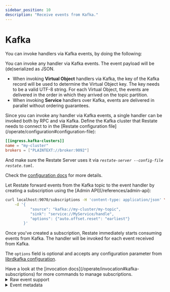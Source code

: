 ```yaml
---
sidebar_position: 10
description: "Receive events from Kafka."
---
```



# Kafka
You can invoke handlers via Kafka events, by doing the following:

<SubtleStep stepLabel="1" title="Develop an event handler">

You can invoke any handler via Kafka events.
The event payload will be (de)serialized as JSON.

- When invoking **Virtual Object** handlers via Kafka, the key of the Kafka record will be used to determine the Virtual Object key.
The key needs to be a valid UTF-8 string.
For each Virtual Object, the events are delivered in the order in which they arrived on the topic partition.
- When invoking **Service** handlers over Kafka, events are delivered in parallel without ordering guarantees.

<Admonition type="tip" title="Combining RPC and Kafka within a service/handler">
    Since you can invoke any handler via Kafka events, a single handler can be invoked both by RPC and via Kafka.
</Admonition>

</SubtleStep>

<SubtleStep stepLabel="2" title="Configure Restate to connect to a Kafka cluster">
Define the Kafka cluster that Restate needs to connect to in the [Restate configuration file](/operate/configuration#configuration-file):

```toml restate.toml
[[ingress.kafka-clusters]]
name = "my-cluster"
brokers = ["PLAINTEXT://broker:9092"]
```

And make sure the Restate Server uses it via _`restate-server --config-file restate.toml`_.

Check the [configuration docs](/operate/configuration) for more details.
</SubtleStep>

<SubtleStep stepLabel="3" title="Subscribe the event handler to the Kafka topic">
Let Restate forward events from the Kafka topic to the event handler by creating a subscription using the [Admin API](/references/admin-api):

```bash
curl localhost:9070/subscriptions -H 'content-type: application/json' \
    -d '{
           "source": "kafka://my-cluster/my-topic",
           "sink": "service://MyService/handle",
           "options": {"auto.offset.reset": "earliest"}
        }'
```

Once you've created a subscription, Restate immediately starts consuming events from Kafka.
The handler will be invoked for each event received from Kafka.

The `options` field is optional and accepts any configuration parameter from [librdkafka configuration](https://github.com/confluentinc/librdkafka/blob/master/CONFIGURATION.md).

</SubtleStep>

<Admonition type="info" title="Managing subscriptions">
Have a look at the [invocation docs](/operate/invocation#kafka-subscriptions) for more commands to manage subscriptions.
</Admonition>

<details className="grey-details">
    <summary>Raw event support</summary>

    If you use annotations for your services and handlers, the event payload will be (de)serialized as JSON.
    If you need to access the raw Kafka payload, you can do this by doing manual service definition.
</details>

<details className="grey-details">
    <summary>Event metadata</summary>

    Each event carries within the _`CODE_LOAD::java/src/main/java/develop/MyKafkaVirtualObject.java#<start_headers>-<end_headers>`_ map the following entries:

    * `restate.subscription.id`: The subscription identifier, as shown by the [Admin API](../../references/admin-api).
    * `kafka.offset`: The record offset.
    * `kafka.partition`: The record partition.
    * `kafka.timestamp`: The record timestamp.

</details>
